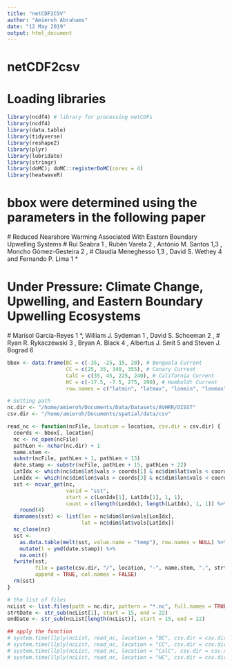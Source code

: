 ```yaml
---
title: "netCDF2CSV"
author: "Amieroh Abrahams"
date: "12 May 2019"
output: html_document
---
```


# netCDF2csv
# Loading libraries

```r
library(ncdf4) # library for processing netCDFs
library(ncdf4)
library(data.table)
library(tidyverse)
library(reshape2)
library(plyr)
library(lubridate)
library(stringr)
library(doMC); doMC::registerDoMC(cores = 4)
library(heatwaveR)
```

# bbox were determined using the parameters in the following paper
  # Reduced Nearshore Warming Associated With Eastern Boundary Upwelling Systems 
  # Rui Seabra 1 , Rubén Varela 2 , António M. Santos 1,3 , Moncho Gómez-Gesteira 2 ,
  # Claudia Meneghesso 1,3 , David S. Wethey 4 and Fernando P. Lima 1 *

# Under Pressure: Climate Change, Upwelling, and Eastern Boundary  Upwelling Ecosystems
  # Marisol García-Reyes 1 *, William J. Sydeman 1 , David S. Schoeman 2 ,
  # Ryan R. Rykaczewski 3 , Bryan A. Black 4 , Albertus J. Smit 5 and Steven J. Bograd 6

```r

bbox <- data.frame(BC = c(-35, -25, 15, 20), # Benguela Current
                   CC = c(25, 35, 340, 355), # Canary Current
                   CalC = c(35, 45, 225, 240), # California Current
                   HC = c(-17.5, -7.5, 275, 290), # Humboldt Current
                   row.names = c("latmin", "latmax", "lonmin", "lonmax"))

# Setting path
nc.dir <- "/home/amieroh/Documents/Data/Datasets/AVHRR/OISST"
csv.dir <- "/home/amieroh/Documents/spatial/data/csv"

read_nc <- function(ncFile, location = location, csv.dir = csv.dir) {
  coords <- bbox[, location]
  nc <- nc_open(ncFile)
  pathLen <- nchar(nc.dir) + 1 
  name.stem <-
  substr(ncFile, pathLen + 1, pathLen + 13)
  date.stamp <- substr(ncFile, pathLen + 15, pathLen + 22)
  LatIdx <- which(nc$dim$lat$vals > coords[1] & nc$dim$lat$vals < coords[2])
  LonIdx <- which(nc$dim$lon$vals > coords[3] & nc$dim$lon$vals < coords[4])
  sst <- ncvar_get(nc,
                   varid = "sst",
                   start = c(LonIdx[1], LatIdx[1], 1, 1),
                   count = c(length(LonIdx), length(LatIdx), 1, 1)) %>%
    round(4)
  dimnames(sst) <- list(lon = nc$dim$lon$vals[LonIdx],
                        lat = nc$dim$lat$vals[LatIdx])
  nc_close(nc)
  sst <-
    as.data.table(melt(sst, value.name = "temp"), row.names = NULL) %>%
    mutate(t = ymd(date.stamp)) %>%
    na.omit()
  fwrite(sst,
         file = paste(csv.dir, "/", location, "-", name.stem, ".", strtDate, "-", endDate, ".csv", sep = ""),
         append = TRUE, col.names = FALSE)
  rm(sst)
}

# the list of files
ncList <- list.files(path = nc.dir, pattern = "*.nc", full.names = TRUE, include.dirs = TRUE)
strtDate <- str_sub(ncList[1], start = 15, end = 22)
endDate <- str_sub(ncList[length(ncList)], start = 15, end = 22)

## apply the function
# system.time(llply(ncList, read_nc, location = "BC", csv.dir = csv.dir, .parallel = TRUE))
# system.time(llply(ncList, read_nc, location = "CC", csv.dir = csv.dir, .parallel = TRUE))
# system.time(llply(ncList, read_nc, location = "CalC", csv.dir = csv.dir, .parallel = TRUE))
# system.time(llply(ncList, read_nc, location = "HC", csv.dir = csv.dir, .parallel = TRUE))
```



